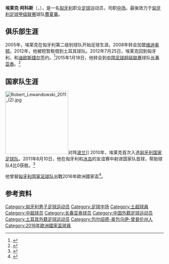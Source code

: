 {{noteta|G1=足球}}{{infobox Football biography
|name        = 埃莱克·阿科斯<br>Elek Ákos
|fullname    =
|height      = {{height|m=1.91|precision=0}}
|image       = [[File:Elek_Ákos.JPG|200px]]
|caption     =
|birth_date  = {{Birth date and age|df=yes|1988|07|21}}
|birth_place = [[匈牙利|匈牙利]][[歐茲德|歐茲德]]
|currentclub = [[費夏華足球會|費夏華]]
|clubnumber  = 25
|position    = [[中场|中场]]
|youthyears1 =           
|youthclubs1 = {{link-en|普特诺克足球俱乐部|Putnok VSE|普特诺克}}
|youthyears2 = 2003 - 2005 
|youthclubs2 = {{link-en|考津茨包尔齐考足球俱乐部|Kazincbarcikai SC|考津茨包尔齐考}}
|years1 = 2004 - 2008
|clubs1 = {{link-en|考津茨包尔齐考足球俱乐部|Kazincbarcikai SC|考津茨包尔齐考}} 
|caps1 = 64 
|goals1 = 13
|years2 = 2008 - 2012 
|clubs2 = [[维迪奥顿足球俱乐部|维迪奥顿]]                                        
|caps2 = 78 
|goals2 = 10
|years3 = 2012      
|clubs3 = → {{link-en|埃斯基谢希尔体育|Eskişehirspor}}（租借）
|caps3 =  3 
|goals3 =  0
|years4 = 2012 - 2015
|clubs4 = [[迪欧斯捷尔VTK|迪欧斯捷尔]]
|caps4 = 67 
|goals4 =  5
|years5 = 2015
|clubs5 = [[长春亚泰足球俱乐部|长春亚泰]]
|caps5 = 28 
|goals5 = 2
|years6 = 2016 - 2017
|clubs6 = [[迪欧斯捷尔VTK|迪欧斯捷尔]]
|caps6 = 29 
|goals6 = 5
|years7 = 2017 - 2018
|clubs7 = [[卡拉特足球會|卡拉特]]
|caps7 = 50 
|goals7 = 1
|years8 = 2019 - 2021
|clubs8 = [[費夏華足球會|費夏華]]
|caps8 = 35 
|goals8 = 1
|years9 = 2020
|clubs9 = → [[費夏華足球會|費夏華II]]（租借）
|caps9 = 3
|goals9 = 0
|pcupdate = {{date|2021-02-26}}
|nationalyears1 = 2009 - 2010 
| nationalteam1 = [[匈牙利21岁以下国家足球队|匈牙利U-21]] 
| nationalcaps1 =  2 
| nationalgoals1 = 0
|nationalyears2 = 2010 -     
| nationalteam2 = [[匈牙利国家足球队|匈牙利]]               
| nationalcaps2 = 49 
| nationalgoals2 = 1
|ntupdate = {{date|2020-05-19}}
}}
'''埃莱克·阿科斯'''（{{lang-hu|'''Elek Ákos'''}}，{{bd|1988年|7月21日|||Elek, Ákos}}），是一名[[匈牙利|匈牙利]]职业[[足球|足球]]运动员，司职[[中场|中场]]。最後效力于[[匈牙利足球甲级联赛|匈牙利足球甲级联赛]]球队[[費夏華足球會|費夏華]]。

==俱乐部生涯==
2005年，埃莱克在匈牙利第二级别球队{{link-en|考津茨包尔齐考足球俱乐部|Kazincbarcikai SC|考津茨包尔齐考}}开始足球生涯。2008年转会加盟[[维迪奥顿足球俱乐部|维迪奥顿]]。2012年，他被短暂租借到土耳其球队{{link-en|埃斯基谢希尔体育|Eskişehirspor}}。2012年7月25日，埃莱克回到匈牙利，和[[迪欧斯捷尔VTK|迪欧斯捷尔]]签约。<ref>{{cite web|url=http://www.vidi.hu/elek-akos-diosgyorben-folytatja|title=Elek Ákos Diósgyőrben folytatja. A két klub vezetői ma délután állapodtak meg a középpályás átigazolásáról.|date=25 July 2012|publisher=Official Website of Videoton|accessdate=2015-03-20|archive-date=2018-02-10|archive-url=https://web.archive.org/web/20180210180156/http://www.vidi.hu/elek-akos-diosgyorben-folytatja|dead-url=no}}</ref>2015年1月18日，他转会到[[中国足球超级联赛|中国足球超级联赛]]球队[[长春亚泰足球俱乐部|长春亚泰]]。<ref>{{cite web|url=http://www.nemzetisport.hu/legiosok/kina-elek-akos-ket-evre-alairt-a-csangcsun-jatajhoz-2388785|title=Kína: Elek Ákos két évre aláírt a Csangcsun Jatajhoz|date=18 January 2015|publisher=Nemzeti Sport|accessdate=2015-03-20|archive-date=2018-10-03|archive-url=https://web.archive.org/web/20181003141324/http://www.nemzetisport.hu/legiosok/kina-elek-akos-ket-evre-alairt-a-csangcsun-jatajhoz-2388785|dead-url=no}}</ref>

==国家队生涯==
[[File:Robert_Lewandowski_2011_(2).jpg|200px]]对阵[[波兰国家足球队|波兰]]]]
2010年，埃莱克首次入选[[匈牙利国家足球队|匈牙利国家足球队]]。2011年8月10日，他在匈牙利和[[冰岛国家足球队|冰岛]]的友谊赛中射进国家队首球，帮助球队4比0获胜。<ref>{{cite web|url=http://www.uefa.com/friendlies/season=2012/matches/index.html|title=Hungary 4-0 Iceland|date=10 August 2011|publisher=UEFA|accessdate=2015-03-20|archive-date=2018-12-10|archive-url=https://web.archive.org/web/20181210235227/https://www.uefa.com/friendlies/season=2012/matches/index.html|dead-url=no}}</ref>

他曾替[[匈牙利国家足球队|匈牙利国家足球队]]出戰2016年歐洲國家盃<ref>{{cite web|url=http://www.uefa.com/news/newsid=2370006.html|title=Hungary on the offensive with EURO squad|publisher=UEFA.com|date=31 May 2016|accessdate=31 May 2016}}</ref>。

==参考资料==
{{reflist}}

{{2015年中超分类名单长春}}
{{2016年歐洲國家盃匈牙利參賽名單}}

{{DEFAULTSORT:Elek, Akos}}
[[Category:匈牙利男子足球运动员|Category:匈牙利男子足球运动员]]
[[Category:足球中场|Category:足球中场]]
[[Category:土超球員|Category:土超球員]]
[[Category:中超球员|Category:中超球员]]
[[Category:长春亚泰球员|Category:长春亚泰球员]]
[[Category:中国外籍足球运动员|Category:中国外籍足球运动员]]
[[Category:土耳其外籍足球运动员|Category:土耳其外籍足球运动员]]
[[Category:包尔绍德-奥包乌伊-曾普伦州人|Category:包尔绍德-奥包乌伊-曾普伦州人]]
[[Category:2016年歐洲國家盃球員|Category:2016年歐洲國家盃球員]]